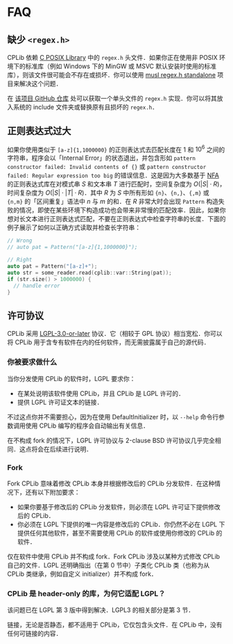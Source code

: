 # FAQ

## 缺少 `<regex.h>`

CPLib 依赖 [C POSIX Library](https://en.wikipedia.org/wiki/C_POSIX_library) 中的 `regex.h` 头文件．如果你正在使用非 POSIX 环境下的标准库（例如 Windows 下的 MinGW 或 MSVC 默认安装时使用的标准库），则该文件很可能会不存在或损坏．你可以使用 [musl regex.h standalone](https://github.com/rindag-devs/musl-regex-standalone) 项目来解决这个问题．

在 [该项目 GitHub 仓库](https://github.com/rindag-devs/musl-regex-standalone/blob/main/regex.h) 处可以获取一个单头文件的 `regex.h` 实现．你可以将其放入系统的 include 文件夹或替换原有且损坏的 `regex.h`．

## 正则表达式过大

如果你使用类似于 `[a-z]{1,1000000}` 的正则表达式去匹配长度在 $1$ 和 $10^6$ 之间的字符串，程序会以「Internal Error」的状态退出，并包含形如 `pattern constructor failed: Invalid contents of {}` 或 `pattern constructor failed: Regular expression too big` 的错误信息．这是因为大多数基于 [NFA](https://en.wikipedia.org/wiki/Nondeterministic_finite_automaton) 的正则表达式库在对模式串 $S$ 和文本串 $T$ 进行匹配时，空间复杂度为 $O(|S| \cdot R)$，时间复杂度为 $O(|S| \cdot |T| \cdot R)$．其中 $R$ 为 $S$ 中所有形如 `{n}`、`{n,}`、`{,m}` 或 `{n,m}` 的「区间重复」语法中 $n$ 与 $m$ 的和．在 $R$ 非常大时会出现 `Pattern` 构造失败的情况，即使在某些环境下构造成功也会带来非常慢的匹配效率．因此，如果你想对长文本进行正则表达式匹配，不要在正则表达式中检查字符串的长度．下面的例子展示了如何以正确方式读取并检查长字符串：

```cpp
// Wrong
// auto pat = Pattern("[a-z]{1,1000000}");

// Right
auto pat = Pattern("[a-z]+");
auto str = some_reader.read(cplib::var::String(pat));
if (str.size() > 1000000) {
  // handle error
}
```

## 许可协议

CPLib 采用 [LGPL-3.0-or-later](https://www.gnu.org/licenses/lgpl-3.0.html) 协议．它（相较于 GPL 协议）相当宽松．你可以将 CPLib 用于含专有软件在内的任何软件，而无需披露属于自己的源代码．

### 你被要求做什么

当你分发使用 CPLib 的软件时，LGPL 要求你：

- 在某处说明该软件使用 CPLib，并且 CPLib 是 LGPL 许可的．
- 提供 LGPL 许可证文本的链接．

不过这点你并不需要担心，因为在使用 DefaultInitializer 时，以 `--help` 命令行参数调用使用 CPLib 编写的程序会自动输出有关信息．

在不构成 fork 的情况下，LGPL 许可协议与 2-clause BSD 许可协议几乎完全相同．这点将会在后续进行说明．

### Fork

Fork CPLib 意味着修改 CPLib 本身并根据修改后的 CPLib 分发软件．在这种情况下，还有以下附加要求：

- 如果你要基于修改后的 CPLib 分发软件，则必须在 LGPL 许可证下提供修改后的 CPLib．
- 你必须在 LGPL 下提供的唯一内容是修改后的 CPLib．你仍然不必在 LGPL 下提供任何其他软件，甚至不需要使用 CPLib 的软件或使用你修改的 CPLib 的软件．

仅在软件中使用 CPLib 并不构成 fork．Fork CPLib 涉及以某种方式修改 CPLib 自己的文件．LGPL 还明确指出（在第 0 节中）子类化 CPLib 类（也称为从 CPLib 类继承，例如自定义 initializer）并不构成 fork．

### CPLib 是 header-only 的库，为何它适配 LGPL？

该问题已在 LGPL 第 3 版中得到解决．LGPL3 的相关部分是第 3 节．

链接，无论是否静态，都不适用于 CPLib，它仅包含头文件．在 CPLib 中，没有任何可链接的内容．
